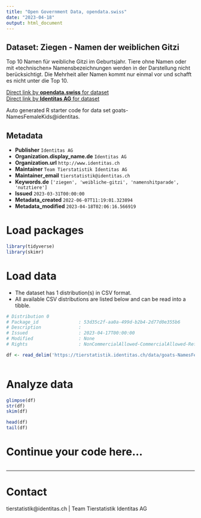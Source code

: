 ```yaml
---
title: "Open Government Data, opendata.swiss"
date: "2023-04-18"
output: html_document
---
```


## Dataset: Ziegen - Namen der weiblichen Gitzi

Top 10 Namen für weibliche Gitzi im Geburtsjahr. Tiere ohne Namen oder mit «technischen» Namensbezeichnungen werden in der Darstellung nicht berücksichtigt. Die Mehrheit aller Namen kommt nur einmal vor und schafft es nicht unter die Top 10.

[Direct link by **opendata.swiss** for dataset](https://opendata.swiss/de/dataset/ziegen-namen-der-weiblichen-gitzi)<br>
[Direct link by **Identitas AG** for dataset](https://tierstatistik.identitas.ch/)

Auto generated R starter code for data set goats-NamesFemaleKids@identitas.

## Metadata

- **Publisher** `Identitas AG`
- **Organization.display_name.de** `Identitas AG`
- **Organization.url** `http://www.identitas.ch`
- **Maintainer** `Team Tierstatistik Identitas AG`
- **Maintainer_email** `tierstatistik@identitas.ch`
- **Keywords.de** `['ziegen', 'weibliche-gitzi', 'namenshitparade', 'nutztiere']`
- **Issued** `2023-03-31T00:00:00`
- **Metadata_created** `2022-06-07T11:19:01.323894`
- **Metadata_modified** `2023-04-18T02:06:16.566919`


# Load packages

```r

library(tidyverse)
library(skimr)

```

# Load data

-   The dataset has 1 distribution(s) in CSV format.
-   All available CSV distributions are listed below and can be read into a tibble.

```r

# Distribution 0
# Package_id               : 53d35c2f-aa0a-499d-b2b4-2d77d0e355b6
# Description              : 
# Issued                   : 2023-04-17T00:00:00
# Modified                 : None
# Rights                   : NonCommercialAllowed-CommercialAllowed-ReferenceRequired

df <- read_delim('https://tierstatistik.identitas.ch/data/goats-NamesFemaleKids.csv')



```

# Analyze data

```r

glimpse(df)
str(df)
skim(df)

head(df)
tail(df)

```

# Continue your code here...

```r

```

------------------------------------------------------------------------

# Contact

tierstatistik@identitas.ch | Team Tierstatistik Identitas AG
